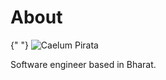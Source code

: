 
# About

{" "}
<Image
  src="/images/logo.webp"
  alt="Caelum Pirata"
  className="rounded-full bg-gray-100 block mt-2 mb-5 mx-auto sm:float-right sm:ml-5 sm:mb-5 grayscale hover:grayscale-0"
  unoptimized
  width={160}
  height={160}
  priority
/>

Software engineer based in Bharat.
